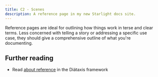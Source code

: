 ```yaml
---
title: C2 - Scenes
description: A reference page in my new Starlight docs site.
---
```


Reference pages are ideal for outlining how things work in terse and clear terms.
Less concerned with telling a story or addressing a specific use case, they should give a comprehensive outline of what you're documenting.

## Further reading

- Read [about reference](https://diataxis.fr/reference/) in the Diátaxis framework
